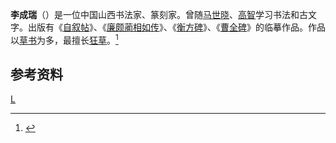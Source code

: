 '''李成瑞'''（{{bd|1978年|||}}）是一位中国山西书法家、篆刻家。曾随[[马世晓|马世晓]]、[[高智|高智]]学习书法和古文字。出版有《[[自叙帖|自叙帖]]》、《[[廉颇蔺相如传|廉颇蔺相如传]]》、《[[衡方碑|衡方碑]]》、《[[曹全碑|曹全碑]]》的临摹作品。作品以[[草书|草书]]为多，最擅长[[狂草|狂草]]。<ref>{{Cite web |url=http://collection.sina.com.cn/cjrw/20110128/093013799.shtml |title=李成瑞艺术简历 |access-date=2011-06-18 |archive-date=2019-08-22 |archive-url=https://web.archive.org/web/20190822172303/http://collection.sina.com.cn/cjrw/20110128/093013799.shtml |dead-url=no }}</ref>

==参考资料==
{{reflist}}

[[Category:中国书法家|L]]